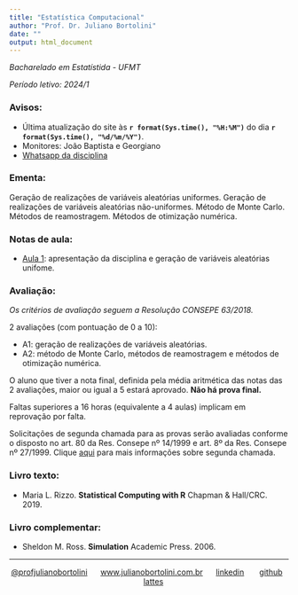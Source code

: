 ```yaml
---
title: "Estatística Computacional"
author: "Prof. Dr. Juliano Bortolini"
date: ""
output: html_document
---
```


*Bacharelado em Estatístida - UFMT*

*Período letivo: 2024/1*


### Avisos:

- Última atualização do site às **`r format(Sys.time(), "%H:%M")`** do dia **`r format(Sys.time(), "%d/%m/%Y")`**.
- Monitores: João Baptista e Georgiano
- [Whatsapp da disciplina](https://chat.whatsapp.com/JscCZcwiofNKG0dwtRCPXu)



### Ementa:

Geração de realizações de variáveis aleatórias uniformes. Geração de realizações de variáveis aleatórias não-uniformes. Método de Monte Carlo. Métodos de reamostragem. Métodos de otimização numérica.

### Notas de aula:

- [Aula 1](): apresentação da disciplina e geração de variáveis aleatórias unifome.

### Avaliação:


*Os critérios de avaliação seguem a Resolução CONSEPE 63/2018.*


2 avaliações (com pontuação de 0 a 10):

  - A1: geração de realizações de variáveis aleatórias.
  - A2: método de Monte Carlo, métodos de reamostragem e métodos de otimização numérica.

O aluno que tiver a nota final, definida pela média aritmética das notas das 2 avaliações, maior ou igual a 5 estará aprovado. **Não há prova final.**

Faltas superiores a 16 horas (equivalente a 4 aulas) implicam em reprovação por falta.

Solicitações de segunda chamada para as provas serão avaliadas conforme o disposto no art. 80 da Res. Consepe nº 14/1999 e art. 8º da Res. Consepe nº 27/1999. Clique [aqui](https://ufmt.br/unidade/estudante/graduacao/pagina/requerimentos/188) para mais informações sobre segunda chamada.

### Livro texto:

-   Maria L. Rizzo. **Statistical Computing with R** Chapman & Hall/CRC. 2019.

### Livro complementar:

-   Sheldon M. Ross. **Simulation** Academic Press. 2006.





----------
<div style="text-align: center;">

[@profjulianobortolini](https://instagram.com/profjulianobortolini) \  \  \ [www.julianobortolini.com.br](http://www.julianobortolini.com.br) \  \  \ [linkedin](https://linkedin.com/in/julianobortolini) \  \  \   [github](https://github.com/julianobortolini) \  \  \   [lattes](http://lattes.cnpq.br/6210909768845403)

</div>


